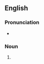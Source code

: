 {{also|Romanization}}
==English==
{{wikipedia}}

===Pronunciation===
* {{audio|en|en-us-Romanization.ogg|Audio (US)}}

===Noun===
{{en-noun|~}}

# {{alternative case form of|en|Romanization}}